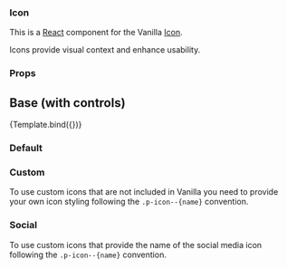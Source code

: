 


<Meta title="Icon" component={Icon} />


### Icon

This is a [React](https://reactjs.org/) component for the Vanilla [Icon](https://docs.vanillaframework.io/patterns/icons/).

Icons provide visual context and enhance usability.

### Props

<ArgsTable of={Icon} />

## Base (with controls)

<Canvas>
  <Story
    name="Base"
    args={{
      name: "facebook",
    }}
  >
    {Template.bind({})}
  </Story>
</Canvas>

### Default

<Canvas>
  <Story name="Default">
    <Icon name={ICONS.plus} />
    <Icon name={ICONS.minus} />
    <Icon name={ICONS.expand} />
    <Icon name={ICONS.collapse} />
    <Icon name={ICONS.spinner} />
    <Icon name={ICONS.drag} />
    <Icon name={ICONS.close} />
    <Icon name={ICONS.help} />
    <Icon name={ICONS.information} />
    <Icon name={ICONS.delete} />
    <Icon name={ICONS.externalLink} />
    <Icon name={ICONS.chevronUp} />
    <Icon name={ICONS.chevronDown} />
    <Icon name={ICONS.menu} />
    <Icon name={ICONS.code} />
    <Icon name={ICONS.copy} />
    <Icon name={ICONS.search} />
    <Icon name={ICONS.share} />
    <Icon name={ICONS.user} />
    <Icon name={ICONS.anchor} />
    <Icon name={ICONS.success} />
    <Icon name={ICONS.warning} />
    <Icon name={ICONS.error} />
  </Story>
</Canvas>

### Custom

To use custom icons that are not included in Vanilla you need to provide your own icon styling following the `.p-icon--{name}` convention.

<Canvas>
  <Story name="Custom">
    <Icon name="custom" />
  </Story>
</Canvas>

### Social

To use custom icons that provide the name of the social media icon following the `.p-icon--{name}` convention.

<Canvas>
  <Story name="Social">
    <Icon name={ICONS.facebook} />
    <Icon name={ICONS.twitter} />
    <Icon name={ICONS.instagram} />
    <Icon name={ICONS.linkedin} />
    <Icon name={ICONS.youtube} />
    <Icon name={ICONS.github} />
    <Icon name={ICONS.rss} />
    <Icon name={ICONS.email} />
  </Story>
</Canvas>

